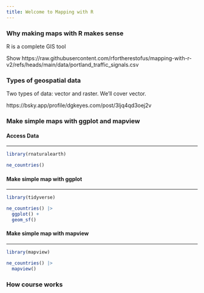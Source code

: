 ```yaml
---
title: Welcome to Mapping with R
---
```



### Why making maps with R makes sense

R is a complete GIS tool

::: {.notes}
Show https://raw.githubusercontent.com/rfortherestofus/mapping-with-r-v2/refs/heads/main/data/portland_traffic_signals.csv
:::

### Types of geospatial data

Two types of data: vector and raster. We'll cover vector.

::: {.notes}
https://bsky.app/profile/dgkeyes.com/post/3ljq4qd3oej2v
:::

### Make simple maps with ggplot and mapview

#### Access Data

---

```r
library(rnaturalearth)

ne_countries()
```

#### Make simple map with ggplot

---

```r
library(tidyverse)

ne_countries() |>
  ggplot() +
  geom_sf()
```

#### Make simple map with mapview

---

```r
library(mapview)

ne_countries() |>
  mapview()
```

### How course works
